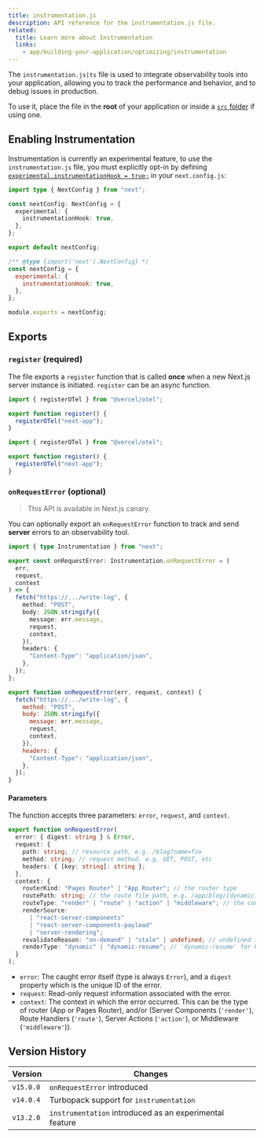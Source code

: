 ```yaml
---
title: instrumentation.js
description: API reference for the instrumentation.js file.
related:
  title: Learn more about Instrumentation
  links:
    - app/building-your-application/optimizing/instrumentation
---
```


The `instrumentation.js|ts` file is used to integrate observability tools into your application, allowing you to track the performance and behavior, and to debug issues in production.

To use it, place the file in the **root** of your application or inside a [`src` folder](/docs/app/building-your-application/configuring/src-directory) if using one.

## Enabling Instrumentation

Instrumentation is currently an experimental feature, to use the `instrumentation.js` file, you must explicitly opt-in by defining [`experimental.instrumentationHook = true;`](/docs/app/api-reference/next-config-js/instrumentationHook) in your `next.config.js`:

```ts filename="next.config.ts" switcher
import type { NextConfig } from "next";

const nextConfig: NextConfig = {
  experimental: {
    instrumentationHook: true,
  },
};

export default nextConfig;
```

```js filename="next.config.js" switcher
/** @type {import('next').NextConfig} */
const nextConfig = {
  experimental: {
    instrumentationHook: true,
  },
};

module.exports = nextConfig;
```

## Exports

### `register` (required)

The file exports a `register` function that is called **once** when a new Next.js server instance is initiated. `register` can be an async function.

```ts filename="instrumentation.ts" switcher
import { registerOTel } from "@vercel/otel";

export function register() {
  registerOTel("next-app");
}
```

```js filename="instrumentation.js" switcher
import { registerOTel } from "@vercel/otel";

export function register() {
  registerOTel("next-app");
}
```

### `onRequestError` (optional)

> This API is available in Next.js canary.

You can optionally export an `onRequestError` function to track and send **server** errors to an observability tool.

```ts filename="instrumentation.ts" switcher
import { type Instrumentation } from "next";

export const onRequestError: Instrumentation.onRequestError = (
  err,
  request,
  context
) => {
  fetch("https://.../write-log", {
    method: "POST",
    body: JSON.stringify({
      message: err.message,
      request,
      context,
    }),
    headers: {
      "Content-Type": "application/json",
    },
  });
};
```

```js filename="instrumentation.js" switcher
export function onRequestError(err, request, context) {
  fetch("https://.../write-log", {
    method: "POST",
    body: JSON.stringify({
      message: err.message,
      request,
      context,
    }),
    headers: {
      "Content-Type": "application/json",
    },
  });
}
```

#### Parameters

The function accepts three parameters: `error`, `request`, and `context`.

```ts filename="Types"
export function onRequestError(
  error: { digest: string } & Error,
  request: {
    path: string; // resource path, e.g. /blog?name=foo
    method: string; // request method. e.g. GET, POST, etc
    headers: { [key: string]: string };
  },
  context: {
    routerKind: "Pages Router" | "App Router"; // the router type
    routePath: string; // the route file path, e.g. /app/blog/[dynamic]
    routeType: "render" | "route" | "action" | "middleware"; // the context in which the error occurred
    renderSource:
      | "react-server-components"
      | "react-server-components-payload"
      | "server-rendering";
    revalidateReason: "on-demand" | "stale" | undefined; // undefined is a normal request without revalidation
    renderType: "dynamic" | "dynamic-resume"; // 'dynamic-resume' for PPR
  }
);
```

- `error`: The caught error itself (type is always `Error`), and a `digest` property which is the unique ID of the error.
- `request`: Read-only request information associated with the error.
- `context`: The context in which the error occurred. This can be the type of router (App or Pages Router), and/or (Server Components (`'render'`), Route Handlers (`'route'`), Server Actions (`'action'`), or Middleware (`'middleware'`)).

## Version History

| Version   | Changes                                                 |
| --------- | ------------------------------------------------------- |
| `v15.0.0` | `onRequestError` introduced                             |
| `v14.0.4` | Turbopack support for `instrumentation`                 |
| `v13.2.0` | `instrumentation` introduced as an experimental feature |
